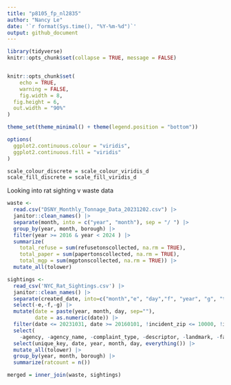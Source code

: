 ```yaml
---
title: "p8105_fp_nl2835"
author: "Nancy Le"
date: '`r format(Sys.time(), "%Y-%m-%d")`'
output: github_document
---
```


```r
library(tidyverse)
knitr::opts_chunk$set(collapse = TRUE, message = FALSE)


knitr::opts_chunk$set(
	echo = TRUE,
	warning = FALSE,
	fig.width = 8, 
  fig.height = 6,
  out.width = "90%"
)

theme_set(theme_minimal() + theme(legend.position = "bottom"))

options(
  ggplot2.continuous.colour = "viridis",
  ggplot2.continuous.fill = "viridis"
)

scale_colour_discrete = scale_colour_viridis_d
scale_fill_discrete = scale_fill_viridis_d

```
Looking into rat sighting v waste data

```r
waste <-
  read.csv("DSNY_Monthly_Tonnage_Data_20231202.csv") |> 
  janitor::clean_names() |> 
  separate(month, into = c("year", "month"), sep = "/ ") |> 
  group_by(year, month, borough) |>
  filter(year >= 2016 & year < 2024 ) |> 
  summarize(
    total_refuse = sum(refusetonscollected, na.rm = TRUE),
    total_paper = sum(papertonscollected, na.rm = TRUE),
    total_mgp = sum(mgptonscollected, na.rm = TRUE)) |> 
  mutate_all(tolower) 
```

```r
sightings <-
  read_csv('NYC_Rat_Sightings.csv') |> 
  janitor::clean_names() |> 
  separate(created_date, into=c("month","e", "day","f", "year", "g", "time"), sep=c(2,3,5,6,10,11)) |> 
  select(-e,-f,-g) |> 
  mutate(date = paste(year, month, day, sep=""), 
         date = as.numeric(date)) |>  
  filter(date <= 20231031, date >= 20160101, !incident_zip <= 10000, !incident_zip >11697, !borough %in% c("Unspecified", NA)) |> 
  select(
    -agency, -agency_name, -complaint_type, -descriptor, -landmark, -facility_type, -park_facility_name, -vehicle_type, -taxi_company_borough, -taxi_pick_up_location, -bridge_highway_name, -road_ramp, -bridge_highway_segment, -bridge_highway_direction) |>
  select(unique_key, date, year, month, day, everything()) |> 
  mutate_all(tolower) |> 
  group_by(year, month, borough) |> 
  summarize(ratcount = n()) 
```


```r
merged = inner_join(waste, sightings) 
```








